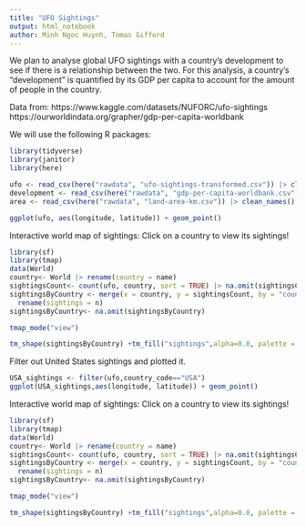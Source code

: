 ---
title: "UFO Sightings"
output: html_notebook
author: Minh Ngoc Huynh, Tomas Gifford
---

We plan to analyse global UFO sightings with a country's development to see if there is a relationship between the two. For this analysis, a country's "development" is quantified by its GDP per capita to account for the amount of people in the country. 

Data from: 
https://www.kaggle.com/datasets/NUFORC/ufo-sightings
https://ourworldindata.org/grapher/gdp-per-capita-worldbank

We will use the following R packages:
```{r}
library(tidyverse)
library(janitor)
library(here)

ufo <- read_csv(here("rawdata", "ufo-sightings-transformed.csv")) |> clean_names()
development <- read_csv(here("rawdata", "gdp-per-capita-worldbank.csv")) |> clean_names()
area <- read_csv(here("rawdata", "land-area-km.csv")) |> clean_names()

ggplot(ufo, aes(longitude, latitude)) + geom_point()

```
Interactive world map of sightings:
Click on a country to view its sightings!
```{r}
library(sf)
library(tmap)
data(World)
country<- World |> rename(country = name)
sightingsCount<- count(ufo, country, sort = TRUE) |> na.omit(sightingsCount)
sightingsByCountry <- merge(x = country, y = sightingsCount, by = "country", all.y = TRUE) |>
  rename(sightings = n)
sightingsByCountry<- na.omit(sightingsByCountry)

tmap_mode("view")

tm_shape(sightingsByCountry) +tm_fill("sightings",alpha=0.8, palette = c("black", "cyan"), style = "hclust")
```
Filter out United States sightings and plotted it.
```{r}
USA_sightings <- filter(ufo,country_code=="USA")
ggplot(USA_sightings,aes(longitude, latitude)) + geom_point()
```

Interactive world map of sightings:
Click on a country to view its sightings!
```{r}
library(sf)
library(tmap)
data(World)
country<- World |> rename(country = name)
sightingsCount<- count(ufo, country, sort = TRUE) |> na.omit(sightingsCount)
sightingsByCountry <- merge(x = country, y = sightingsCount, by = "country", all.y = TRUE) |>
  rename(sightings = n)
sightingsByCountry<- na.omit(sightingsByCountry)

tmap_mode("view")

tm_shape(sightingsByCountry) +tm_fill("sightings",alpha=0.8, palette = c("black", "cyan"), style = "hclust")
```


